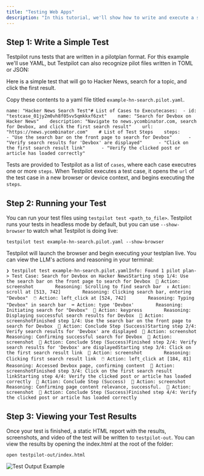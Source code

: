 ```yaml
---
title: "Testing Web Apps"
description: "In this tutorial, we'll show how to write and execute a simple test with the Testpilot's AI testing agent. This tutorial will demonstrate how to write a simple test, run it, and view you test results locally."
---
```


## Step 1: Write a Simple Test[​](#step-1-write-a-simple-test "Direct link to Step 1: Write a Simple Test")

Testpilot runs tests that are written in a pilotplan format. For this example we'll use YAML, but Testpilot can also recognize pilot files written in TOML or JSON:

Here is a simple test that will go to Hacker News, search for a topic, and click the first result.

Copy these contents to a yaml file titled `example-hn-search.pilot.yaml`.

```
name: "Hacker News Search Test"# List of Cases to Executecases:  - id: "testcase_01jy2m0vh8f05vv5qmkkxf6zxt"    name: "Search for Devbox on Hacker News"    description: "Navigate to news.ycombinator.com, search for Devbox, and click the first search result"    url: "https://news.ycombinator.com"    # List of Test Steps    steps:      - "Use the search bar on the front page to search for Devbox"      - "Verify search results for 'Devbox' are displayed"      - "Click on the first search result link"      - "Verify the clicked post or article has loaded correctly"
```

Tests are provided to Testpilot as a list of `cases`, where each case executres one or more `steps`. When Testpilot executes a test case, it opens the `url` of the test case in a new browser or device context, and begins executing the `steps`.

## Step 2: Running your Test[​](#step-2-running-your-test "Direct link to Step 2: Running your Test")

You can run your test files using `testpilot test <path_to_file>`. Testpilot runs your tests in headless mode by default, but you can use `--show-browser` to watch what Testpilot is doing live:

```
testpilot test example-hn-search.pilot.yaml --show-browser
```

Testpilot will launch the browser and begin executing your testplan live. You can view the LLM's actions and reasoning in your terminal:

```
❯ testpilot test example-hn-search.pilot.yamlInfo: Found 1 pilot plan-> Test Case: Search for Devbox on Hacker NewsStarting step 1/4: Use the search bar on the front page to search for Devbox  📸 Action: screenshot        Reasoning: Scrolling to find search bar  ↕️ Action: scroll at [513, 742]        Reasoning: Clicking search bar, entering "Devbox"  🖱️ Action: left_click at [524, 742]        Reasoning: Typing "Devbox" in search bar  ⌨️ Action: type 'Devbox'        Reasoning: Initiating search for "Devbox"  🎹 Action: keypress        Reasoning: Displaying successful search results for Devbox  📸 Action: screenshotFinished step 1/4: Use the search bar on the front page to search for Devbox  🏁 Action: Conclude Step (Success)Starting step 2/4: Verify search results for 'Devbox' are displayed  📸 Action: screenshot        Reasoning: Confirming successful search for Devbox  📸 Action: screenshot  🏁 Action: Conclude Step (Success)Finished step 2/4: Verify search results for 'Devbox' are displayedStarting step 3/4: Click on the first search result link  📸 Action: screenshot        Reasoning: Clicking first search result link  🖱️ Action: left_click at [184, 81]        Reasoning: Accessed Devbox page, confirming content  📸 Action: screenshotFinished step 3/4: Click on the first search result linkStarting step 4/4: Verify the clicked post or article has loaded correctly  🏁 Action: Conclude Step (Success)  📸 Action: screenshot        Reasoning: Confirming page content relevance, successful.  📸 Action: screenshot  🏁 Action: Conclude Step (Success)Finished step 4/4: Verify the clicked post or article has loaded correctly
```

## Step 3: Viewing your Test Results[​](#step-3-viewing-your-test-results "Direct link to Step 3: Viewing your Test Results")

Once your test is finished, a static HTML report with the results, screenshots, and video of the test will be written to `testpilot-out`. You can view the results by opening the index.html at the root of the folder:

```
open testpilot-out/index.html
```

![Test Output Example](/images/testpilot/docs/getting_started/testpilot/docs/assets/images/test-output-page-f41cfad1fec38410ba5a455be8405998.png)
